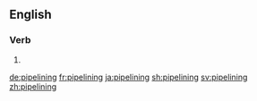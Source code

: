 ==English==

===Verb===
{{head|en|present participle}}

# {{present participle of|pipeline|lang=en}}

[[de:pipelining]]
[[fr:pipelining]]
[[ja:pipelining]]
[[sh:pipelining]]
[[sv:pipelining]]
[[zh:pipelining]]